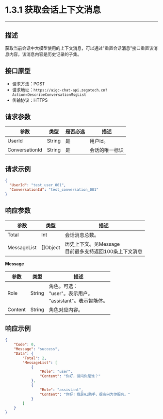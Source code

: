 # 1.3.1 获取会话上下文消息
---

##  描述
获取当前会话中大模型使用的上下文消息，可以通过"重置会话消息"接口重置该消息内容，该消息内容是历史记录的子集。

## 接口原型

- 请求方法：POST
- 请求地址：`https://aigc-chat-api.zegotech.cn?Action=DescribeConversationMsgList`
- 传输协议：HTTPS

## 请求参数

| 参数 | 类型 | 是否必选 | 描述 |
|------|------|---------|------|
| UserId | String | 是 | 用户id。 |
| ConversationId | String | 是 | 会话的唯一标识 |

## 请求示例

```json
{
  "UserId": "test_user_001",
  "ConversationId": "test_conversation_001"
}
```

## 响应参数

| 参数 | 类型 | 描述 |
|------|------|------|
| Total | Int | 会话消息总数。 |
| MessageList | []Object | 历史上下文。见Message<br />目前最多支持返回100条上下文消息 |

**Message**

| 参数 | 类型 | 描述 |
|------|------|------|
| Role | String | 角色。可选：<br/>"user"。表示用户。<br />"assistant"。表示智能体。 |
| Content | String | 角色对应内容。 |

## 响应示例

```json
{
    "Code": 0,
    "Message": "success",
    "Data": {
        "Total": 2,
        "MessageList": [
            {
                "Role": "user",
                "Content": "你好，请问你是谁？"
            },
            {
                "Role": "assistant",
                "Content": "你好！我是AI助手，很高兴为你服务。"
            }
        ]
    }
}
```

